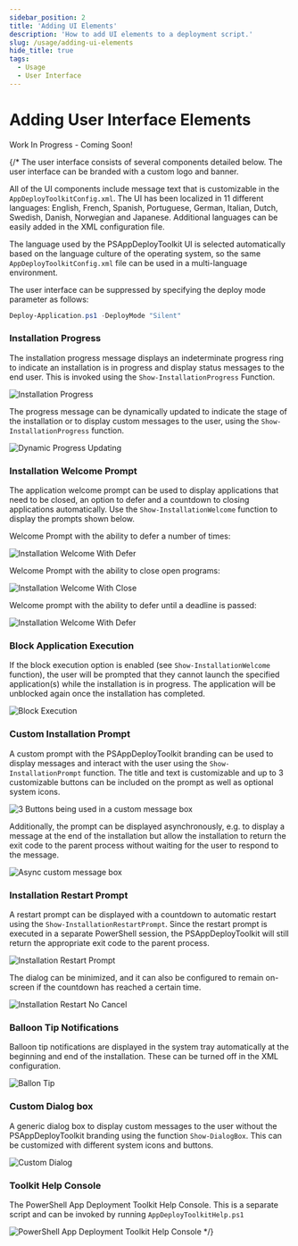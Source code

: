 ```yaml
---
sidebar_position: 2
title: 'Adding UI Elements'
description: 'How to add UI elements to a deployment script.'
slug: /usage/adding-ui-elements
hide_title: true
tags:
  - Usage
  - User Interface
---
```


# Adding User Interface Elements

Work In Progress - Coming Soon!

{/* The user interface consists of several components detailed below. The user interface can be branded with a custom logo and banner.

All of the UI components include message text that is customizable in the `AppDeployToolkitConfig.xml`. The UI has been localized in 11 different languages: English, French, Spanish, Portuguese, German, Italian, Dutch, Swedish, Danish, Norwegian and Japanese. Additional languages can be easily added in the XML configuration file.

The language used by the PSAppDeployToolkit UI is selected automatically based on the language culture of the operating system, so the same `AppDeployToolkitConfig.xml` file can be used in a multi-language environment.

The user interface can be suppressed by specifying the deploy mode parameter as follows:

```powershell
Deploy-Application.ps1 -DeployMode "Silent"
```

### Installation Progress

The installation progress message displays an indeterminate progress ring to indicate an installation is in progress and display status messages to the end user. This is invoked using the `Show-InstallationProgress` Function.

![Installation Progress](../images/psadt-inprogress.png)

The progress message can be dynamically updated to indicate the stage of the installation or to display custom messages to the user, using the `Show-InstallationProgress` function.

![Dynamic Progress Updating](../images/psadt-customprogress.png)

### Installation Welcome Prompt

The application welcome prompt can be used to display applications that need to be closed, an option to defer and a countdown to closing applications automatically. Use the `Show-InstallationWelcome` function to display the prompts shown below.

Welcome Prompt with the ability to defer a number of times:

![Installation Welcome With Defer](../images/psadt-welcome.png)

Welcome Prompt with the ability to close open programs:

![Installation Welcome With Close](../images/psadt-closeapps.png)

Welcome prompt with the ability to defer until a deadline is passed:

![Installation Welcome With Defer](../images/psadt-deferraldeadline.png)

### Block Application Execution

If the block execution option is enabled (see `Show-InstallationWelcome` function), the user will be prompted that they cannot launch the specified application(s) while the installation is in progress. The application will be unblocked again once the installation has completed.

![Block Execution](../images/psadt-blockexecution.png)

### Custom Installation Prompt

A custom prompt with the PSAppDeployToolkit branding can be used to display messages and interact with the user using the `Show-InstallationPrompt` function. The title and text is customizable and up to 3 customizable buttons can be included on the prompt as well as optional system icons.

![3 Buttons being used in a custom message box](../images/psadt-3buttonmsgbox.png)

Additionally, the prompt can be displayed asynchronously, e.g. to display a message at the end of the installation but allow the installation to return the exit code to the parent process without waiting for the user to respond to the message.

![Async custom message box](../images/psadt-custommsg.png)

### Installation Restart Prompt

A restart prompt can be displayed with a countdown to automatic restart using the `Show-InstallationRestartPrompt`. Since the restart prompt is executed in a separate PowerShell session, the PSAppDeployToolkit will still return the appropriate exit code to the parent process.

![Installation Restart Prompt](../images/psadt-restarttimer.png)

The dialog can be minimized, and it can also be configured to remain on-screen if the countdown has reached a certain time.

![Installation Restart No Cancel](../images/psadt-restartnocancel.png)

### Balloon Tip Notifications

Balloon tip notifications are displayed in the system tray automatically at the beginning and end of the installation. These can be turned off in the XML configuration.

![Ballon Tip](../images/psadt-tooltip.png)

### Custom Dialog box

A generic dialog box to display custom messages to the user without the PSAppDeployToolkit branding using the function `Show-DialogBox`. This can be customized with different system icons and buttons.

![Custom Dialog](../images/psadt-custommsg.png)

### Toolkit Help Console

The PowerShell App Deployment Toolkit Help Console. This is a separate script and can be invoked by running `AppDeployToolkitHelp.ps1`

![PowerShell App Deployment Toolkit Help Console](../images/psadt-helpconsole.png) */}
